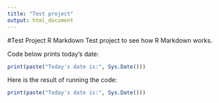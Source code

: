 ```yaml
---
title: "Test project"
output: html_document
---
```


#Test Project R Markdown
Test project to see how R Markdown works.

Code below prints today's date:
```r
print(paste("Today's date is:", Sys.Date()))
```

Here is the result of running the code:
```r
print(paste("Today's date is:", Sys.Date()))
```